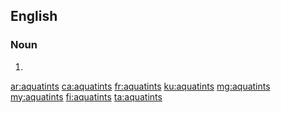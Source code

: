 ==English==

===Noun===
{{head|en|noun plural form}}

# {{plural of|aquatint|lang=en}}

[[ar:aquatints]]
[[ca:aquatints]]
[[fr:aquatints]]
[[ku:aquatints]]
[[mg:aquatints]]
[[my:aquatints]]
[[fi:aquatints]]
[[ta:aquatints]]
